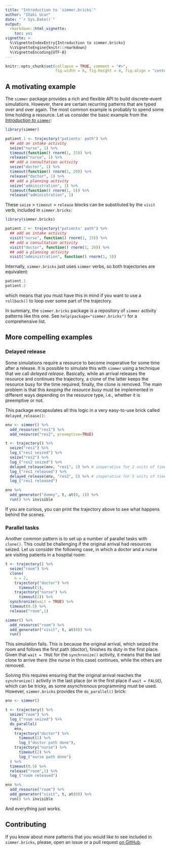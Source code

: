 ```yaml
---
title: "Introduction to `simmer.bricks`"
author: "Iñaki Ucar"
date: "`r Sys.Date()`"
output: 
  rmarkdown::html_vignette:
    toc: yes
vignette: >
  %\VignetteIndexEntry{Introduction to simmer.bricks}
  %\VignetteEngine{knitr::rmarkdown}
  %\VignetteEncoding{UTF-8}
---
```


```r
knitr::opts_chunk$set(collapse = TRUE, comment = "#>", 
                      fig.width = 6, fig.height = 4, fig.align = "center")
```

## A motivating example

The `simmer` package provides a rich and flexible API to build discrete-event simulations. However, there are certain recurring patterns that are typed over and over again. The most common example is probably to spend some time holding a resource. Let us consider the basic example from the [_Introduction to `simmer`_](http://r-simmer.org/articles/simmer-01-introduction.html):

```r
library(simmer)

patient.1 <- trajectory("patients' path") %>%
  ## add an intake activity 
  seize("nurse", 1) %>%
  timeout(function() rnorm(1, 15)) %>%
  release("nurse", 1) %>%
  ## add a consultation activity
  seize("doctor", 1) %>%
  timeout(function() rnorm(1, 20)) %>%
  release("doctor", 1) %>%
  ## add a planning activity
  seize("administration", 1) %>%
  timeout(function() rnorm(1, 5)) %>%
  release("administration", 1)
```

These `seize` > `timeout` > `release` blocks can be substituted by the `visit` verb, included in `simmer.bricks`:

```r
library(simmer.bricks)

patient.2 <- trajectory("patients' path") %>%
  ## add an intake activity 
  visit("nurse", function() rnorm(1, 15)) %>%
  ## add a consultation activity
  visit("doctor", function() rnorm(1, 20)) %>%
  ## add a planning activity
  visit("administration", function() rnorm(1, 5))
```

Internally, `simmer.bricks` just uses `simmer` verbs, so both trajectories are equivalent:

```r
patient.1
patient.2
```

which means that you must have this in mind if you want to use a `rollback()` to loop over some part of the trajectory.

In summary, the `simmer.bricks` package is a repository of `simmer` activity patterns like this one. See `help(package="simmer.bricks")` for a comprehensive list.

## More compelling examples

### Delayed release

Some simulations require a resource to become inoperative for some time after a release. It is possible to simulate this with `simmer` using a technique that we call *delayed release*. Basically, while an arrival releases the resource and continues the trajectory, a clone of the latter keeps the resource busy for the time required; finally, the clone is removed. The main problem is that this *keeping the resource busy* must be implemented in different ways depending on the resource type, i.e., whether it is preemptive or not.

This package encapsulates all this logic in a very easy-to-use brick called `delayed_release()`:

```r
env <- simmer() %>%
  add_resource("res1") %>%
  add_resource("res2", preemptive=TRUE)

t <- trajectory() %>%
  seize("res1") %>%
  log_("res1 seized") %>%
  seize("res2") %>%
  log_("res2 seized") %>%
  delayed_release(env, "res1", 2) %>% # inoperative for 2 units of time
  log_("res1 released") %>%
  delayed_release(env, "res2", 5) %>% # inoperative for 5 units of time
  log_("res1 released")

env %>%
  add_generator("dummy", t, at(0, 1)) %>%
  run() %>% invisible
```

If you are curious, you can print the trajectory above to see what happens behind the scenes.

### Parallel tasks

Another common pattern is to set up a number of parallel tasks with `clone()`. This could be challenging if the original arrival had resources seized. Let us consider the following case, in which a doctor and a nurse are visiting patients in a hospital room:

```r
t <- trajectory() %>%
  seize("room") %>%
  clone(
    n = 2,
    trajectory("doctor") %>%
      timeout(1),
    trajectory("nurse") %>%
      timeout(2)) %>%
  synchronize(wait = TRUE) %>%
  timeout(0.5) %>%
  release("room",1)

simmer() %>%
  add_resource("room") %>%
  add_generator("visit", t, at(0)) %>%
  run()
```

This simulation fails. This is because the original arrival, which seized the room and follows the first path (doctor), finishes its duty in the first place. Given that `wait = TRUE` for the `synchronize()` activity, it means that the last clone to arrive there (the nurse in this case) continues, while the others are removed.

Solving this requires ensuring that the original arrival reaches the `synchronize()` activity in the last place (or in the first place if `wait = FALSE`), which can be tricky, as some asynchronous programming must be used. However, `simmer.bricks` provides the `do_parallel()` brick:

```r
env <- simmer()

t <- trajectory() %>%
  seize("room") %>%
  log_("room seized") %>%
  do_parallel(
    env,
    trajectory("doctor") %>%
      timeout(1) %>%
      log_("doctor path done"),
    trajectory("nurse") %>%
      timeout(2) %>%
      log_("nurse path done")
  ) %>%
  timeout(0.5) %>%
  release("room",1) %>%
  log_("room released")

env %>%
  add_resource("room") %>%
  add_generator("visit", t, at(0)) %>%
  run() %>% invisible
```

And everything just works.

## Contributing

If you know about more patterns that you would like to see included in `simmer.bricks`, please, open an issue or a pull request [on GitHub](https://github.com/r-simmer/simmer.bricks).

